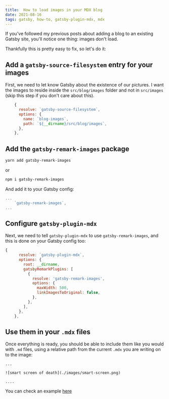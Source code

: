 ```yaml
---
title:  How to load images in your MDX blog
date: 2021-08-16
tags: gatsby, how-to, gatsby-plugin-mdx, mdx
---
```


If you've followed my previous posts about adding a blog to an existing Gatsby site, you'll notice one thing: images don't load.

Thankfully this is pretty easy to fix, so let's do it:

## Add a `gatsby-source-filesystem` entry for your images

First, we need to let know Gatsby about the existence of our pictures. I want the images to reside inside the `src/blog/images` folder and not in `src/images` (skip this step if you don't care about this).

```js title=gatsby-config.js
    {
      resolve: `gatsby-source-filesystem`,
      options: {
        name: `blog-images`,
        path: `${__dirname}/src/blog/images`,
      },
    },
```
## Add the `gatsby-remark-images` package

```sh
yarn add gatsby-remark-images
```
or
```sh
npm i gatsby-remark-images
```
And add it to your Gatsby config:

```js title=gatsby-config.js
...
    `gatsby-remark-images`,
...
```
## Configure `gatsby-plugin-mdx`

Next, we need to tell `gatsby-plugin-mdx` to use  `gatsby-remark-images`, and this is done on your Gatsby config too:

```js title=gatsby-config.js
{
      resolve: `gatsby-plugin-mdx`,
      options: {
        root: __dirname,
        gatsbyRemarkPlugins: [
          {
            resolve: 'gatsby-remark-images',
            options: {
              maxWidth: 500,
              linkImagesToOriginal: false,
            },
          },
        ],
      },
    },
```
## Use them in your `.mdx` files

Once everything is ready, you should be able to include them like you would with `.md` files, using a relative path from the current `.mdx` you are writing on to the image:

```mdx title=some-mdx-file.mdx
...

![smart screen of death](./images/smart-screen.png)

....
```

You can check an example [here](https://github.com/cesarvarela/cesarvarela.com/blame/master/src/blog/codesign-electron-on-windows-getting-certificate.mdx#L45)